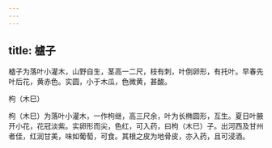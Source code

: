 ```yaml
---
---
---
```

title: 樝子
---



樝子为落叶小灌木，山野自生，茎高一二尺，枝有刺，叶倒卵形，有托叶。早春先叶后花，黄赤色。实圆，小于木瓜，色微黄，甚酸。

枸（木巳）

枸（木巳）为落叶小灌木，一作枸继，高三尺余，叶为长椭圆形，互生。夏日叶腋开小花，花冠淡紫。实卵形而尖，色红，可入药，曰枸（木巳）子。出河西及甘州者佳，红润甘美，味如葡萄，可食。其根之皮为地骨皮，亦入药，且可浸酒。